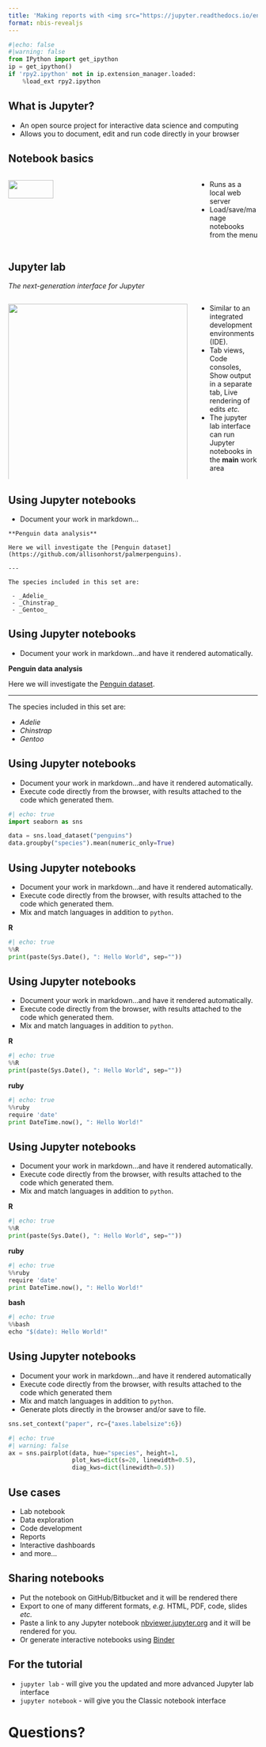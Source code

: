 ```yaml
---
title: 'Making reports with <img src="https://jupyter.readthedocs.io/en/latest/_static/_images/jupyter.svg" style="width:100%;padding: 5px 5px 5px 5px;">'
format: nbis-revealjs
---
```


```python
#|echo: false
#|warning: false
from IPython import get_ipython
ip = get_ipython()
if 'rpy2.ipython' not in ip.extension_manager.loaded:
    %load_ext rpy2.ipython
```

## What is Jupyter?

::: {.incremental}
- An open source project for interactive data science and computing
- Allows you to document, edit and run code directly in your browser
:::

## Notebook basics {.smaller}

::::: {.columns}
:::: {.column width="75%"}
![](https://docs.jupyter.org/en/latest/_images/trynb.png){height="50%" fig-align=center}
::::
:::: {.column width="25%"}
::: {.incremental}
- Runs as a local web server
- Load/save/manage notebooks from the menu
:::
::::
:::::

## Jupyter lab {.smaller}

_The next-generation interface for Jupyter_

::::: {.columns}
:::: {.column width="75%"}
![](https://jupyterlab.readthedocs.io/en/stable/_images/jupyterlab.png){height="100%" fig-align=center}
::::
:::: {.column width="25%"}
::: {.incremental}
- Similar to an integrated development environments (IDE).
- Tab views, Code consoles, Show output in a separate tab, Live rendering of edits _etc._
- The jupyter lab interface can run Jupyter notebooks in the **main** work area
:::
::::
:::::

## Using Jupyter notebooks {auto-animate="true" transition="none" transition-speed="fast" .smaller}

::: {data-id="bullets"}
- Document your work in markdown...
:::

::: {data-id="markdown1"}
``` .default
**Penguin data analysis**

Here we will investigate the [Penguin dataset](https://github.com/allisonhorst/palmerpenguins).

---

The species included in this set are:

 - _Adelie_
 - _Chinstrap_
 - _Gentoo_
 ```
:::

## Using Jupyter notebooks {auto-animate="true" transition="none" transition-speed="fast" .smaller}

::: {data-id="bullets"}
- Document your work in markdown...and have it rendered automatically.
:::

::: {data-id="markdown1"}

**Penguin data analysis**

Here we will investigate the [Penguin dataset](https://github.com/allisonhorst/palmerpenguins).

---

The species included in this set are:

 - _Adelie_
 - _Chinstrap_
 - _Gentoo_
:::

## Using Jupyter notebooks {auto-animate="true" transition="none" transition-speed="fast" .smaller}

::: {data-id="bullets"}
- Document your work in markdown...and have it rendered automatically.
- Execute code directly from the browser, with results attached to the code which generated them.
:::

```python
#| echo: true
import seaborn as sns

data = sns.load_dataset("penguins")
data.groupby("species").mean(numeric_only=True)
```

## Using Jupyter notebooks {auto-animate="true" transition="none" transition-speed="fast" .smaller}

::: {data-id="bullets"}
- Document your work in markdown...and have it rendered automatically.
- Execute code directly from the browser, with results attached to the code which generated them.
- Mix and match languages in addition to `python`.
:::

**R**
```python
#| echo: true
%%R
print(paste(Sys.Date(), ": Hello World", sep=""))
```

## Using Jupyter notebooks {auto-animate="true" transition="none" transition-speed="fast" .smaller}

::: {data-id="bullets"}
- Document your work in markdown...and have it rendered automatically.
- Execute code directly from the browser, with results attached to the code which generated them.
- Mix and match languages in addition to `python`.
:::

**R**
```python
#| echo: true
%%R
print(paste(Sys.Date(), ": Hello World", sep=""))
```

**ruby**
```python
#| echo: true
%%ruby
require 'date'
print DateTime.now(), ": Hello World!"
```

## Using Jupyter notebooks {auto-animate="true" transition="none" transition-speed="fast" .smaller}

::: {data-id="bullets"}
- Document your work in markdown...and have it rendered automatically.
- Execute code directly from the browser, with results attached to the code which generated them.
- Mix and match languages in addition to `python`.
:::

**R**
```python
#| echo: true
%%R
print(paste(Sys.Date(), ": Hello World", sep=""))
```

**ruby**
```python
#| echo: true
%%ruby
require 'date'
print DateTime.now(), ": Hello World!"
```

**bash**
```python
#| echo: true
%%bash
echo "$(date): Hello World!"
```

## Using Jupyter notebooks {auto-animate="true" transition="none" transition-speed="fast" .smaller}

::: {data-id="bullets"}
- Document your work in markdown...and have it rendered automatically
- Execute code directly from the browser, with results attached to the code which generated them
- Mix and match languages in addition to `python`.
- Generate plots directly in the browser and/or save to file.
:::

```python
sns.set_context("paper", rc={"axes.labelsize":6})
```

```python
#| echo: true
#| warning: false
ax = sns.pairplot(data, hue="species", height=1,
                  plot_kws=dict(s=20, linewidth=0.5),
                  diag_kws=dict(linewidth=0.5))
```

## Use cases

::: {.incremental}
- Lab notebook
- Data exploration
- Code development
- Reports
- Interactive dashboards
- and more...
:::

## Sharing notebooks

::: {.incremental}
- Put the notebook on GitHub/Bitbucket and it will be rendered there
- Export to one of many different formats, _e.g._ HTML, PDF, code, slides _etc._
- Paste a link to any Jupyter notebook [nbviewer.jupyter.org](https://nbviewer.jupyter.org) and it will be rendered for you.
- Or generate interactive notebooks using [Binder](https://mybinder.org)
:::

## For the tutorial

- `jupyter lab` - will give you the updated and more advanced Jupyter lab interface
- `jupyter notebook` - will give you the Classic notebook interface

# Questions? {.center}
